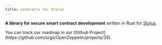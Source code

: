 ```yaml
---
title: Contracts for Stylus
---
```


**A library for secure smart contract development** written in Rust for [Stylus](https://docs.arbitrum.io/stylus/gentle-introduction).

<Callout>
You can track our roadmap in our [Github Project](https://github.com/orgs/OpenZeppelin/projects/35).
</Callout>
